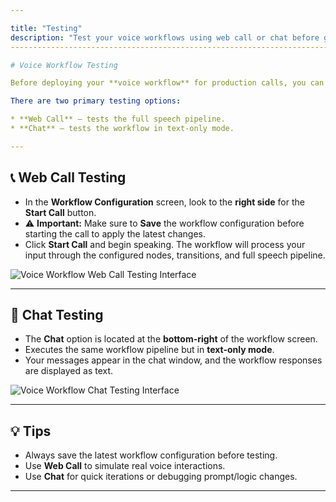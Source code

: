 ```yaml
---

title: "Testing"
description: "Test your voice workflows using web call or chat before going live."
----------------------------------------------------------------------------------

# Voice Workflow Testing

Before deploying your **voice workflow** for production calls, you can test it using the built-in tools to ensure everything works as expected. 🧪

There are two primary testing options:

* **Web Call** — tests the full speech pipeline.
* **Chat** — tests the workflow in text-only mode.

---
```


## 📞 Web Call Testing

* In the **Workflow Configuration** screen, look to the **right side** for the **Start Call** button.
* ⚠️ **Important:** Make sure to **Save** the workflow configuration before starting the call to apply the latest changes.
* Click **Start Call** and begin speaking. The workflow will process your input through the configured nodes, transitions, and full speech pipeline.

<Image src="/images/voice-workflow-webcall-test.png" alt="Voice Workflow Web Call Testing Interface" />

---

## 💬 Chat Testing

* The **Chat** option is located at the **bottom-right** of the workflow screen.
* Executes the same workflow pipeline but in **text-only mode**.
* Your messages appear in the chat window, and the workflow responses are displayed as text.

<Image src="/images/voice-workflow-chat-test.png" alt="Voice Workflow Chat Testing Interface" />

---

## 💡 Tips

* Always save the latest workflow configuration before testing.
* Use **Web Call** to simulate real voice interactions.
* Use **Chat** for quick iterations or debugging prompt/logic changes.

---
